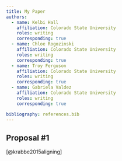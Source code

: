 ```yaml
---
title: My Paper
authors:
  - name: Kelbi Hall
    affiliation: Colorado State University 
    roles: writing
    corresponding: true
  - name: Chloe Rogozinski
    affiliation: Colorado State University
    roles: writing
    corresponding: true
  - name: Troy Ferguson
    affiliation: Colorado State University
    roles: writing
    corresponding: true
  - name: Gabriela Valdez
    affiliation: Colorado State University
    roles: writing
    corresponding: true

bibliography: references.bib
---
```


## Proposal #1

[@krabbe2015aligning]
